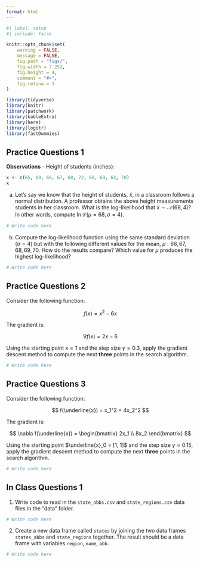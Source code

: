 ```yaml
---
format: html
---
```


```r
#| label: setup
#| include: false

knitr::opts_chunk$set(
    warning = FALSE,
    message = FALSE,
    fig.path = "figs/",
    fig.width = 7.252,
    fig.height = 4,
    comment = "#>",
    fig.retina = 3
)

library(tidyverse)
library(knitr)
library(patchwork)
library(kableExtra)
library(here)
library(logitr)
library(fastDummies)
```

## Practice Questions 1

**Observations** - Height of students (inches):

```r
x <- c(65, 69, 66, 67, 68, 72, 68, 69, 63, 70)
x
```

a) Let's say we know that the height of students, $\tilde{x}$, in a classroom follows a normal distribution. A professor obtains the above height measurements students in her classroom. What is the log-likelihood that $\tilde{x} \sim \mathcal{N} (68, 4)$? In other words, compute $\ln \mathcal{L} (\mu = 68, \sigma = 4)$.

```r
# Write code here
```

b) Compute the log-likelihood function using the same standard deviation $(\sigma = 4)$ but with the following different values for the mean, $\mu: 66, 67, 68, 69, 70$. How do the results compare? Which value for $\mu$ produces the highest log-likelihood?

```r
# Write code here
```



## Practice Questions 2

Consider the following function:

$$f(x) = x^2 - 6x$$

The gradient is:

$$\nabla f(x) = 2x - 6$$

Using the starting point $x = 1$ and the step size $\gamma =  0.3$, apply the gradient descent method to compute the next **three** points in the search algorithm.

```r
# Write code here
```




## Practice Questions 3

Consider the following function:

$$
f(\underline{x}) = x_1^2 + 4x_2^2
$$

The gradient is:

$$
\nabla f(\underline{x}) =
\begin{bmatrix}
2x_1
\\
8x_2
\end{bmatrix}
$$

Using the starting point $\underline{x}_0 = [1, 1]$ and the step size $\gamma =  0.15$, apply the gradient descent method to compute the next **three** points in the search algorithm.

```r
# Write code here
```



## In Class Questions 1

1. Write code to read in the `state_abbs.csv` and `state_regions.csv` data files in the "data" folder.

```r
# Write code here
```

2. Create a new data frame called `states` by joining the two data frames `states_abbs` and `state_regions` together. The result should be a data frame with variables `region`, `name`, `abb`.

```r
# Write code here
```
